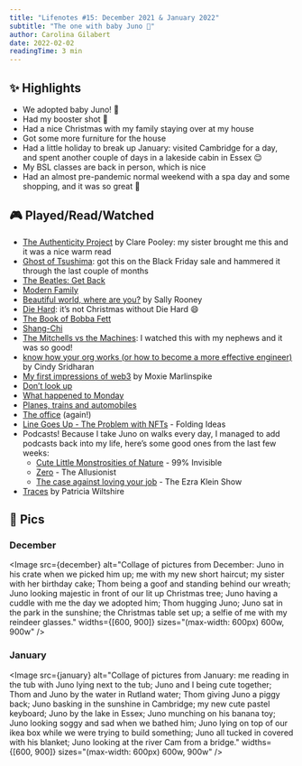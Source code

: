 ```yaml
---
title: "Lifenotes #15: December 2021 & January 2022"
subtitle: "The one with baby Juno 🖤"
author: Carolina Gilabert
date: 2022-02-02
readingTime: 3 min
---
```



## ✨ Highlights

- We adopted baby Juno! 🖤
- Had my booster shot 🎉
- Had a nice Christmas with my family staying over at my house
- Got some more furniture for the house
- Had a little holiday to break up January: visited Cambridge for a day, and spent another couple of days in a lakeside cabin in Essex 😌
- My BSL classes are back in person, which is nice
- Had an almost pre-pandemic normal weekend with a spa day and some shopping, and it was so great 💛

## 🎮 Played/Read/Watched

- [The Authenticity Project](https://uk.bookshop.org/books/the-authenticity-project-the-feel-good-novel-you-need-right-now/9781784164690) by Clare Pooley: my sister brought me this and it was a nice warm read
- [Ghost of Tsushima](https://store.playstation.com/en-gb/product/EP9000-PPSA03208_00-GHOSTDIRECTORPS5): got this on the Black Friday sale and hammered it through the last couple of months
- [The Beatles: Get Back](https://www.imdb.com/title/tt9735318/)
- [Modern Family](https://www.imdb.com/title/tt1442437/)
- [Beautiful world, where are you?](https://uk.bookshop.org/books/beautiful-world-where-are-you-from-the-internationally-bestselling-author-of-normal-people/9780571365425) by Sally Rooney
- [Die Hard](https://www.imdb.com/title/tt0095016/): it’s not Christmas without Die Hard 😄
- [The Book of Bobba Fett](https://www.imdb.com/title/tt13668894/)
- [Shang-Chi](https://www.imdb.com/title/tt9376612/)
- [The Mitchells vs the Machines](https://www.imdb.com/title/tt7979580/): I watched this with my nephews and it was so good!
- [know how your org works (or how to become a more effective engineer)](https://copyconstruct.medium.com/know-how-your-org-works-or-how-to-become-a-more-effective-engineer-1a3287d1f58d) by Cindy Sridharan
- [My first impressions of web3](https://moxie.org/2022/01/07/web3-first-impressions.html) by Moxie Marlinspike
- [Don’t look up](https://www.imdb.com/title/tt11286314)
- [What happened to Monday](https://www.imdb.com/title/tt1536537)
- [Planes, trains and automobiles](https://www.imdb.com/title/tt0093748)
- [The office](https://www.imdb.com/title/tt0386676/) (again!)
- [Line Goes Up - The Problem with NFTs](https://youtu.be/YQ_xWvX1n9g) - Folding Ideas
- Podcasts! Because I take Juno on walks every day, I managed to add podcasts back into my life, here’s some good ones from the last few weeks:
  - [Cute Little Monstrosities of Nature](https://overcast.fm/+yIOztk_NU) - 99% Invisible
  - [Zero](https://overcast.fm/+o8oao2nnY) - The Allusionist
  - [The case against loving your job](https://overcast.fm/+oiPXeVHC0) - The Ezra Klein Show
- [Traces](https://uk.bookshop.org/books/traces-the-memoir-of-a-forensic-scientist-and-criminal-investigator/9781788700634) by Patricia Wiltshire

## 📸 Pics

### December

<Image
  src={december}
  alt="Collage of pictures from December: Juno in his crate when we picked him up; me with my new short haircut; my sister with her birthday cake; Thom being a goof and standing behind our wreath; Juno looking majestic in front of our lit up Christmas tree; Juno having a cuddle with me the day we adopted him; Thom hugging Juno; Juno sat in the park in the sunshine; the Christmas table set up; a selfie of me with my reindeer glasses."
  widths={[600, 900]}
  sizes="(max-width: 600px) 600w, 900w"
/>

### January

<Image
  src={january}
  alt="Collage of pictures from January: me reading in the tub with Juno lying next to the tub; Juno and I being cute together; Thom and Juno by the water in Rutland water; Thom giving Juno a piggy back; Juno basking in the sunshine in Cambridge; my new cute pastel keyboard; Juno by the lake in Essex; Juno munching on his banana toy; Juno looking soggy and sad when we bathed him; Juno lying on top of our ikea box while we were trying to build something; Juno all tucked in covered with his blanket; Juno looking at the river Cam from a bridge."
  widths={[600, 900]}
  sizes="(max-width: 600px) 600w, 900w"
/>

